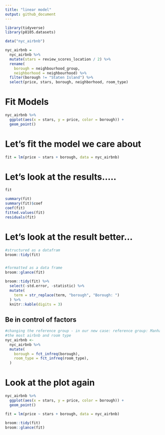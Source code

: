 ```yaml
---
title: "linear model"
output: github_document
---
```


```r
library(tidyverse)
library(p8105.datasets)
```


```r
data("nyc_airbnb")

nyc_airbnb =
  nyc_airbnb %>%
  mutate(stars = review_scores_location / 2) %>%
  rename(
    borough = neighbourhood_group,
    neighborhood = neighbourhood) %>%
  filter(borough != "Staten Island") %>% 
  select(price, stars, borough, neighborhood, room_type)
```


# Fit Models 

```r
nyc_airbnb %>%
  ggplot(aes(x = stars, y = price, color = borough)) +
  geom_point()
```


# Let's fit the model we care about

```r
fit = lm(price ~ stars + borough, data = nyc_airbnb)
```

# Let's look at the results.....

```r
fit

summary(fit)
summary(fit)$coef
coef(fit)
fitted.values(fit)
residuals(fit)
```

# Let's look at the result better...

```r
#structured as a datafram 
broom::tidy(fit)


#formatted as a data frame 
broom::glance(fit)

broom::tidy(fit) %>%
  select(-std.error, -statistic) %>%
  mutate(
    term = str_replace(term, "borough", "Borough: ")
  ) %>%
  knitr::kable(digits = 3)
```


## Be in control of factors


```r
#changing the reference group - in our new case: reference group: Manhattan 
#the most airbnb and room type 
nyc_airbnb <-
  nyc_airbnb %>%
  mutate(
    borough = fct_infreq(borough),
    room_type = fct_infreq(room_type),
  )
```


# Look at the plot again
```r
nyc_airbnb %>%
  ggplot(aes(x = stars, y = price, color = borough)) +
  geom_point()
```


```r
fit = lm(price ~ stars + borough, data = nyc_airbnb)

broom::tidy(fit)
broom::glance(fit)
```

